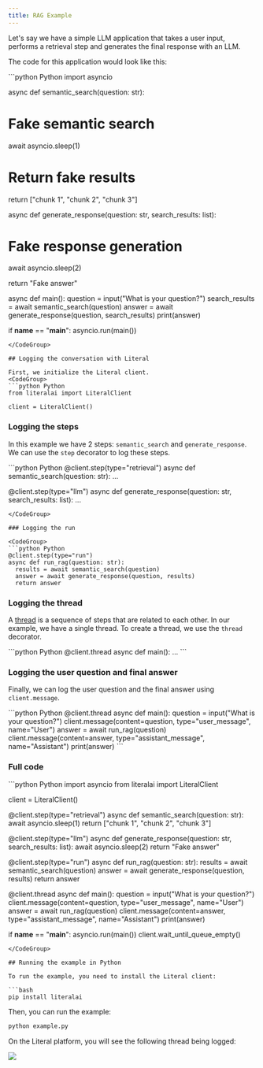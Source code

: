 ```yaml
---
title: RAG Example
---
```


Let's say we have a simple LLM application that takes a user input, performs a retrieval step and generates the final response with an LLM.

The code for this application would look like this:

<CodeGroup>
```python Python
import asyncio

async def semantic_search(question: str):
  # Fake semantic search
  await asyncio.sleep(1)

  # Return fake results
  return ["chunk 1", "chunk 2", "chunk 3"]

async def generate_response(question: str, search_results: list):
  # Fake response generation
  await asyncio.sleep(2)

  return "Fake answer"

async def main():
  question = input("What is your question?")
  search_results = await semantic_search(question)
  answer = await generate_response(question, search_results)
  print(answer)

if __name__ == "__main__":
  asyncio.run(main())
```
</CodeGroup>

## Logging the conversation with Literal

First, we initialize the Literal client.
<CodeGroup>
```python Python
from literalai import LiteralClient

client = LiteralClient()
```
</CodeGroup>

### Logging the steps

In this example we have 2 steps: `semantic_search` and `generate_response`. We can use the `step` decorator to log these steps.

<CodeGroup>
```python Python
@client.step(type="retrieval")
async def semantic_search(question: str):
  ...

@client.step(type="llm")
async def generate_response(question: str, search_results: list):
  ...
```
</CodeGroup>

### Logging the run

<CodeGroup>
```python Python
@client.step(type="run")
async def run_rag(question: str):
  results = await semantic_search(question)
  answer = await generate_response(question, results)
  return answer  
```
</CodeGroup>

### Logging the thread

A [thread](/concepts/thread) is a sequence of steps that are related to each other. In our example, we have a single thread.
To create a thread, we use the `thread` decorator.

<CodeGroup>
```python Python
@client.thread
async def main():
  ...
```
</CodeGroup>

### Logging the user question and final answer

Finally, we can log the user question and the final answer using `client.message`.

<CodeGroup>
```python Python
@client.thread
async def main():
  question = input("What is your question?")
  client.message(content=question, type="user_message", name="User")
  answer = await run_rag(question)
  client.message(content=answer, type="assistant_message", name="Assistant")
  print(answer)
```
</CodeGroup>

### Full code

<CodeGroup>
```python Python
import asyncio
from literalai import LiteralClient

client = LiteralClient()

@client.step(type="retrieval")
async def semantic_search(question: str):
  await asyncio.sleep(1)
  return ["chunk 1", "chunk 2", "chunk 3"]

@client.step(type="llm")
async def generate_response(question: str, search_results: list):
  await asyncio.sleep(2)
  return "Fake answer"

@client.step(type="run")
async def run_rag(question: str):
  results = await semantic_search(question)
  answer = await generate_response(question, results)
  return answer

@client.thread
async def main():
  question = input("What is your question?")
  client.message(content=question, type="user_message", name="User")
  answer = await run_rag(question)
  client.message(content=answer, type="assistant_message", name="Assistant")
  print(answer)

if __name__ == "__main__":
  asyncio.run(main())
  client.wait_until_queue_empty()
```
</CodeGroup>

## Running the example in Python

To run the example, you need to install the Literal client:

```bash
pip install literalai
```

Then, you can run the example:

```bash
python example.py
```

On the Literal platform, you will see the following thread being logged:

<Frame caption="Rendering of the Thread">
  <img src="/images/python-example.jpg" />
</Frame>
